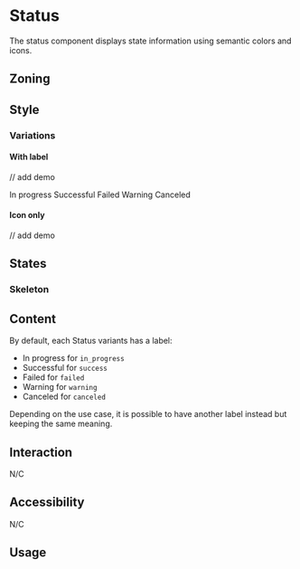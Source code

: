 

<Meta title="Components/Status" />

<Links>
	<FigmaLink href="https://www.figma.com/file/joEoPYw910CgGO0DiKWRoD/Status?node-id=2%3A72" />
</Links>

# Status

The status component displays state information using semantic colors and icons.

## Zoning

<FigmaImage
	src="https://www.figma.com/file/qc8oUSyVJM67gSsbTShftt/📐-Zoning?node-id=853%3A230"
	alt="zoning image for status"
/>

## Style

### Variations

<FigmaImage
	src="https://www.figma.com/file/joEoPYw910CgGO0DiKWRoD/Status?node-id=2%3A73"
	alt="variations image for status"
/>

#### With label

// add demo


<Canvas>
	<Story name="in progress">
		<Status.InProgress>In progress</Status.InProgress>
	</Story>
	<Story name="successful">
		<Status.Successful>Successful</Status.Successful>
	</Story>
	<Story name="failed">
		<Status.Failed>Failed</Status.Failed>
	</Story>
	<Story name="warning">
		<Status.Warning>Warning</Status.Warning>
	</Story>
	<Story name="canceled">
		<Status.Canceled>Canceled</Status.Canceled>
	</Story>
</Canvas>


#### Icon only

// add demo

## States

### Skeleton

<FigmaImage
	src="https://www.figma.com/file/joEoPYw910CgGO0DiKWRoD/Status?node-id=67%3A9626"
	alt="skeleton image for status"
/>

## Content

By default, each Status variants has a label:
- In progress for `in_progress`
- Successful for `success`
- Failed for `failed`
- Warning for `warning`
- Canceled for `canceled`

Depending on the use case, it is possible to have another label instead but keeping the same meaning.

## Interaction

N/C

## Accessibility

N/C

## Usage

